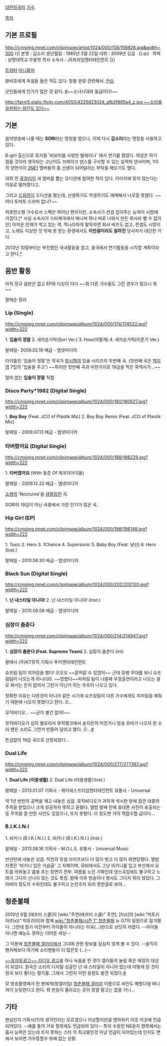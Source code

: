 [[대한민국]]의 [[가수]]. 

[[목차]]
== 기본 프로필 ==
http://cmsimg.mnet.com/clipimage/artist/1024/000/158/158828.jpg&width=300
{{|
본명 : 김소리
생년월일 : 1985년 3월 22일
데뷔 : 2009년 싱글 《Lip》
학력 : 상명대학교 무용학 학사
소속사 : JS프라임엔터테인먼트
|}}

[http://twitter.com/#!/sori8502 트위터]
[http://minihp.cyworld.com/pims/main/pims_main.asp?tid=24058131 미니홈피]


왕비호에게 독설을 들은 적도 있다. 청불 분량 관련해서.
[http://www.asiae.co.kr/news/view.htm?idxno=2010102423433573532 안습]

군인들에게 인기가 많은 것 같다. 
[http://gall.dcinside.com/list.php?id=girl7&no=115645 #]~~소녀시대와 동급이다!~~

[[http://farm5.static.flickr.com/4053/4225823024_afb2f895a4_z.jpg ~~소리를 응원하는 와인도 있다~~ ]]

== 기본 ==
음악방송에 나올 때는 '''SORI'''라는 명칭을 썼으나, 이제 다시 '''김소리'''라는 명칭을 사용하고 있다.

B-girl 출신으로 뮤지컬 '비보이를 사랑한 발레리나' 에서 연기를 했었다. 여성은 하기 힘들 것이라 생각되는 고난이도 브레이크 댄스를 구사할 수 있는 실력파 댄서이며, YG의 양현석이 [[2NE1]] 멤버들의 춤 선생이 되어달라는 부탁을 해오기도 했다.

데뷔 전 [[쥬얼리]]의 새 멤버를 뽑는 오디션에 참여한 적이 있다. 이미지에 맞지 않는다는 이유로 떨어졌다고.

그리고 [[드림하이]] 오디션을 봤는데, 선생하기도 학생하기도 애매해서 나오질 못했다.
~~어디 토마토 드라마 없나?~~

퍼포먼스형 가수로서 스펙은 뛰어난 편이지만, 소속사가 컨셉 잡아주는 능력이 시망에 가깝다.[* 사실 소속사가 스타제국에서 매니져 하나 따로 나와서 만든 회사라 별 수 없지만] 아까운 인재가 썩고 있는 격. 적나라하게 말하자면 회사 버프도 없고, 컨셉도 시망이고, 노래도 이상한 것 밖에 못 받는 환경에서도 '''이만큼이라도 알려진''' 당사자가 대단한 거다.

2013년 10월부터는 부진했던 국내활동을 접고, 중국에서 연기활동을 시작할 계획이라고 한다.[http://sports.donga.com/3/all/20131009/58108921/3 *]
== 음반 활동 ==
아직 정규 음반은 없고 EP와 디싱이 다다 ~~뭐 다른 가수들도 그런 경우가 많으니 뭐~~

발매순 정리
=== Lip (Single) ===
http://cmsimg.mnet.com/clipimage/album/1024/000/174/174522.jpg?width=222

1. '''입술이 정말''' 
2. 새끼손가락(Sori Ver.)
3. How(어떻게)
4. 새끼손가락(이준기 Ver.)

발매일- 2009.02.19
배급 - 엠넷미디어

타이틀인 '입술이 정말'은 작곡가 [[방시혁]]의 입술 시리즈의 두번째 곡. (첫번째 곡은 [[백지영]] 7집의 '입술을 주고') ~~하지만 첫번째 곡과 마찬가지로 19금을 먹은 흑역사가...~~

얼마 없는 '''입술이 정말''' 직캠
{{{#!html
<embed src="http://flvs.daum.net/flvPlayer.swf?vid=VebspvscOmY$&amp;barOff=true" width="406px" height="720px" ='always'="" type="application/x-shockwave-flash" allowfullscreen="true" bgcolor="#000000">
}}}
=== Disco Party*1982 (Digital Single) ===
http://cmsimg.mnet.com/clipimage/album/1024/000/180/180627.jpg?width=222
	
1. '''Boy Boy''' (Feat. JCO of Plastik Mic)
2. Boy Boy Remix (Feat. JCO of Plastik Mic)

발매일 - 2009.07.13
배급 - 엠넷미디어 
=== 타버렸어요 (Digital Single) ===
http://cmsimg.mnet.com/clipimage/album/1024/000/188/188229.jpg?width=222

1. '''타버렸어요''' (With 동준 Of 제국의아이들)

발매일 - 2009.12.22
배급 - 엠넷미디어

[[쇼팽]]의 'Nocturne'을 [[샘플링]]한 곡.

SORI의 19금이 아닌 곡중에서 가장 인기가 많은 곡.
=== Hip Girl (EP) ===
http://cmsimg.mnet.com/clipimage/album/1024/000/198/198148.jpg?width=222
   
1. Toxic
2. Hero
3. 1Chance
4. Supersonic
5. Baby Boy (Feat. 낯선)
6. Hero (Inst.)

발매일 - 2010.06.30
배급 - 엠넷미디어
=== Black Sun (Digital Single) ===
http://cmsimg.mnet.com/clipimage/album/1024/000/202/202120.jpg?width=222
	
1. '''넌 내스타일 아니야!'''
2. 넌 내스타일 아니야! (Inst.)

발매일 - 2010.09.08
배급 - 엠넷미디어
=== 심장이 춤춘다 ===
http://cmsimg.mnet.com/clipimage/album/1024/000/214/214947.jpg?width=222

1. '''심장이 춤춘다 (Feat. Supreme Team)''' 
2. 심장이 춤춘다 (int)

발매사 (주)KT뮤직  
기획사 푸키엔터테인먼트 

슈프림 팀이 피처링을 했다! 오오오 ~~묻어갈 수 있겠어~~ 근데 뮤뱅 무대를 보니 슈프림팀이 나오는게 아니더라. ~~망했다~~피처링 팀이 나올때 우정출연이라고 나오는 걸로 봐서는 돈이 없어서 그런거 아닌가 하는 추측이 나오고 있다. 

정확한 이유는 다른것이 아니라 같은 시기에 슈프림팀이 다른 가수에게도 피처링을 해줘기 때문에 나오지 못했다고 한다. 으...

뮤직비디오...  ~~굳이 볼건 없어!~~

뮤직비디오가 심히 별로라서 뮤직뱅크에서 송지은의 미친거니 방송 뮤비가 나오자 한 소리 팬은 소리도 그런거 만들어 달라고 했다. 으...[http://gall.dcinside.com/list.php?id=girl7&no=115484&page=1&search_pos=-114291&k_type=0100&keyword=%ED%98%B8%EC%83%81&bbs= #]

뜬금없이 19금 곡으로 선정되었다...

=== Dual Life ===
http://cmsimg.mnet.com/clipimage/album/1024/000/277/277367.jpg?width=222

1. '''Dual Life (이중생활)'''
2. Dual Life (이중생활)(Inst.)

발매일 - 2013.01.07
기획사 - 제이에스프라임엔터테인먼트
유통사 - Universal

약 1년 반만의 공백을 깨고 내놓은 싱글. 뮤직비디오가 과하게 섹시한 탓에 잠깐 대중의 주목을 받았으나 크게 성공하지 못하고 묻혔다. 앨범 발매 전에 휴대폰 사진이 유출되는 등 주목을 끌 만한 사건도 있었으나, 뜨지 못했다. 이 정도면 거의 핵잠수함 급이다...

=== B.I.K.I.N.I ===

1. 비키니 (B.I.K.I.N.I.)
2. 비키니 (B.I.K.I.N.I.) (Inst.)

발매일 - 2013.08.16
기획사 - M.O.L.E.
유통사 - Universal Music 

반년만에 내놓은 싱글. 직전의 듀얼 라이프보다 더 많이 벗고 더 많이 외면당했다. 앨범 자켓은 '비키니 입은 가슴골' 그 자체이며, 뮤비에서도 그냥 비키니를 입고 부산에서 요트를 띄워놓고 춤을 추는 장면이 전부. 여름을 노린 기획인데 댄스곡임에도 불구하고 노래가 그다지 신나지 않는 것도 특징. 발매 이후 방송이나 행사도 그다지 뛰지 않았다. 그라비아 정도의 수위인데도 불구하고 논란조차 되지 못한걸로 보아...

== 청춘불패 ==
2010년 6월 [애프터 스쿨]의 [wiki:"주연(애프터 스쿨)" 주연], [f(x)]의 [wiki:"빅토리아(f(x))" 빅토리아]와 함께 [[wiki:"청춘불패/시즌 1" 청춘불패]] 뉴 G7의 일원으로 참가했다. 그런데 참가 이전부터 아이돌이 아니라는 이유(…)만으로 상당히 까였다. --아이돌 아니면 예능도 못하는 더러운 세상--

그 덕분에 [[청춘불패 갤러리]]에서 그녀에 관한 정보를 심심치 않게 볼 수 있다. --솔직히 팬카페보다 여기에 소리팬들이 더 많은듯 (...)--

[http://gall.dcinside.com/list.php?id=girl7&no=99835&page=1&search_pos=-98761&k_type=0110&keyword=%ED%86%A0%EB%A7%88%ED%86%A0&bbs= ~~토마토광고~~ 라디오 광고]를 하나 녹음을 한 것이 갤러들의 놀림 혹은 애정의 대상이 되었다. 원곡은 소리의 디지털 싱글인 넌 내 스타일이 아니야 였는데 어떻게 된 것이 원곡 보다 좋다는 평가를..그래서 그런지 이런 응원도 발견 되었다.[http://gall.dcinside.com/list.php?id=girl7&no=112998&page=1&bbs= #]

모 방송촬영에서 한 팬에게(청갤러임) [[청춘불패 갤러리]] 이름으로 싸인도 해줬다![http://dcimg1.dcinside.com/viewimage.php?id=girl7&no=29bcc427b78177a16fb3dab004c86b6f5737608fe2af730d47232a924e684b36461e10eea2d72c8ee31ddc2538ff216dd5ece4f76caa3f98ef56243905f697b0060c223c41d4c090248cd2db523ed3064bab4979fa8ce3c5ef39055750&f_no=7cee8076b6846ff138e9e9e74680756d8c702b1d1ab9189ec13084bc02f539e1ce4105080eebb0ece2 #] 매니져가 눈팅한다고 한다. 뭐 반응이 올라오는 곳이 청갤 말고는 없을 거니...


== 기타 ==

팬심인지 기획사(?)의 생각인지는 모르겠으나 이상할리만큼 엔하위키 이곳 저곳에 언급되어있다. --예를 들어 거유 항목에도 언급되어 있다-- 특히 수정전 NS윤지 항목에서는 흡사 능력은 있는데 뜨지 못하는 스타 의 최고봉인것 마냥 언급이 되어있는데 인지도 면에서 보자면 갸우뚱할수 밖에 없는 상황. 
